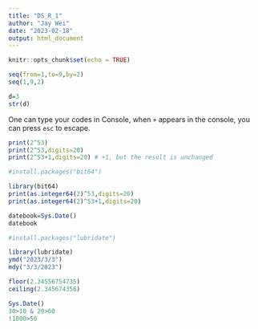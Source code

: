 ```yaml
---
title: "DS_R_1"
author: "Jay Wei"
date: "2023-02-18"
output: html_document
---
```


```r
knitr::opts_chunk$set(echo = TRUE)
```

```r
seq(from=1,to=9,by=2)
seq(1,9,2)
```

```r
d=3
str(d)
```

One can type your codes in Console, when `+` appears in the console, you can press `esc` to escape.

```r
print(2^53)
print(2^53,digits=20)
print(2^53+1,digits=20) # +1, but the result is unchanged
```

```r
#install.packages("bit64")
```

```r
library(bit64)
print(as.integer64(2)^53,digits=20)
print(as.integer64(2)^53+1,digits=20)
```

```r
datebook=Sys.Date()
datebook
```

```r
#install.packages("lubridate")
```

```r
library(lubridate)
ymd("2023/3/3")
mdy("3/3/2023")
```

```r
floor(2.34556754735) 
ceiling(2.345674356)
```


```r
Sys.Date()
30>10 & 20>60
!1000>50
```

